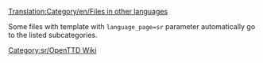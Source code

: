 [[Translation:Category/en/Files in other languages]]

{{en/Bilingual box| Sr
| ---.
| ''This page provides an index for a wide range of '''files (images) in Serbian''' in OpenTTD Wiki.''}}

Some files with {{en/s|Other languages files}} template with <code>language_page=sr</code> parameter automatically go to the listed subcategories.

[[Category:sr/OpenTTD Wiki]]